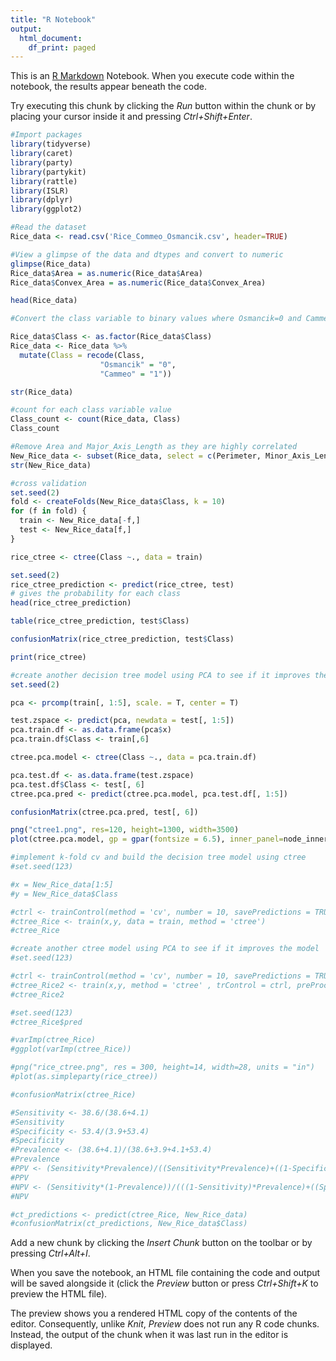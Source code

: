 ---
title: "R Notebook"
output:
  html_document:
    df_print: paged
---

This is an [R Markdown](http://rmarkdown.rstudio.com) Notebook. When you execute code within the notebook, the results appear beneath the code. 

Try executing this chunk by clicking the *Run* button within the chunk or by placing your cursor inside it and pressing *Ctrl+Shift+Enter*. 

```{r}
#Import packages
library(tidyverse)
library(caret)
library(party)
library(partykit)
library(rattle)
library(ISLR)
library(dplyr)
library(ggplot2)

```

```{r}
#Read the dataset
Rice_data <- read.csv('Rice_Commeo_Osmancik.csv', header=TRUE)
```

```{r}
#View a glimpse of the data and dtypes and convert to numeric
glimpse(Rice_data)
Rice_data$Area = as.numeric(Rice_data$Area)
Rice_data$Convex_Area = as.numeric(Rice_data$Convex_Area)
```

```{r}
head(Rice_data)
```

```{r}
#Convert the class variable to binary values where Osmancik=0 and Cammeo=1

Rice_data$Class <- as.factor(Rice_data$Class)
Rice_data <- Rice_data %>% 
  mutate(Class = recode(Class, 
                    "Osmancik" = "0", 
                    "Cammeo" = "1")) 

str(Rice_data) 
```

```{r}
#count for each class variable value
Class_count <- count(Rice_data, Class)
Class_count
```

```{r}
#Remove Area and Major_Axis_Length as they are highly correlated
New_Rice_data <- subset(Rice_data, select = c(Perimeter, Minor_Axis_Length, Eccentricity, Convex_Area, Extent, Class))
str(New_Rice_data)
```
```{r}
#cross validation
set.seed(2)
fold <- createFolds(New_Rice_data$Class, k = 10)
for (f in fold) {
  train <- New_Rice_data[-f,]
  test <- New_Rice_data[f,]
}
```


```{r}
rice_ctree <- ctree(Class ~., data = train)
```


```{r}
set.seed(2)
rice_ctree_prediction <- predict(rice_ctree, test) 
# gives the probability for each class
head(rice_ctree_prediction)
```


```{r}
table(rice_ctree_prediction, test$Class)
```

```{r}
confusionMatrix(rice_ctree_prediction, test$Class)
```


```{r}
print(rice_ctree)
```

```{r}
#create another decision tree model using PCA to see if it improves the model
set.seed(2)

pca <- prcomp(train[, 1:5], scale. = T, center = T)

test.zspace <- predict(pca, newdata = test[, 1:5])
pca.train.df <- as.data.frame(pca$x)
pca.train.df$Class <- train[,6]

ctree.pca.model <- ctree(Class ~., data = pca.train.df)

pca.test.df <- as.data.frame(test.zspace)
pca.test.df$Class <- test[, 6]
ctree.pca.pred <- predict(ctree.pca.model, pca.test.df[, 1:5])

confusionMatrix(ctree.pca.pred, test[, 6])
```
```{r}
png("ctree1.png", res=120, height=1300, width=3500) 
plot(ctree.pca.model, gp = gpar(fontsize = 6.5), inner_panel=node_inner, type = 'simple') 


```


```{r}
#implement k-fold cv and build the decision tree model using ctree
#set.seed(123)

#x = New_Rice_data[1:5]
#y = New_Rice_data$Class

#ctrl <- trainControl(method = 'cv', number = 10, savePredictions = TRUE)
#ctree_Rice <- train(x,y, data = train, method = 'ctree')
#ctree_Rice
```

```{r}
#create another ctree model using PCA to see if it improves the model
#set.seed(123)

#ctrl <- trainControl(method = 'cv', number = 10, savePredictions = TRUE)
#ctree_Rice2 <- train(x,y, method = 'ctree' , trControl = ctrl, preProcess=c("pca"))
#ctree_Rice2
```
```{r}
#set.seed(123)
#ctree_Rice$pred
```
```{r}
#varImp(ctree_Rice)
#ggplot(varImp(ctree_Rice))
```

```{r}
#png("rice_ctree.png", res = 300, height=14, width=28, units = "in")
#plot(as.simpleparty(rice_ctree))
```

```{r}
#confusionMatrix(ctree_Rice)
```

```{r}
#Sensitivity <- 38.6/(38.6+4.1)
#Sensitivity
#Specificity <- 53.4/(3.9+53.4)
#Specificity
#Prevalence <- (38.6+4.1)/(38.6+3.9+4.1+53.4)
#Prevalence
#PPV <- (Sensitivity*Prevalence)/((Sensitivity*Prevalence)+((1-Specificity)*(1-Prevalence)))
#PPV
#NPV <- (Sensitivity*(1-Prevalence))/(((1-Sensitivity)*Prevalence)+((Specificity)*(1-Prevalence)))
#NPV
```

```{r}
#ct_predictions <- predict(ctree_Rice, New_Rice_data)
#confusionMatrix(ct_predictions, New_Rice_data$Class)
```



Add a new chunk by clicking the *Insert Chunk* button on the toolbar or by pressing *Ctrl+Alt+I*.

When you save the notebook, an HTML file containing the code and output will be saved alongside it (click the *Preview* button or press *Ctrl+Shift+K* to preview the HTML file).

The preview shows you a rendered HTML copy of the contents of the editor. Consequently, unlike *Knit*, *Preview* does not run any R code chunks. Instead, the output of the chunk when it was last run in the editor is displayed.
